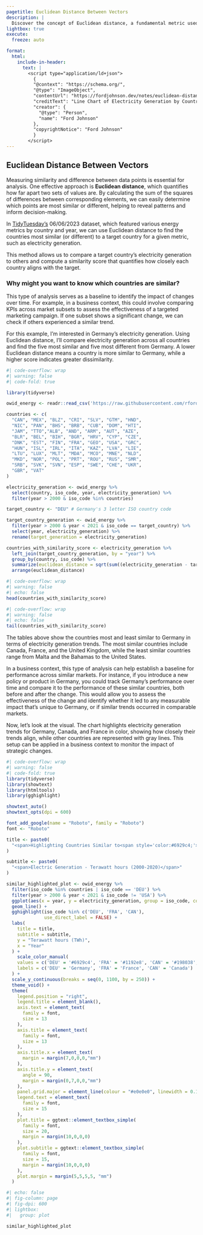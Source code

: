```yaml
---
pagetitle: Euclidean Distance Between Vectors
description: |
  Discover the concept of Euclidean distance, a fundamental metric used in various fields to measure the straight-line distance between points in space. This page covers its mathematical formulation, applications in data analysis, and examples to illustrate its use in clustering and dimensionality reduction.
lightbox: true
execute: 
  freeze: auto

format:
  html:
    include-in-header:
      text: |
        <script type="application/ld+json">
          {
          "@context": "https://schema.org/",
          "@type": "ImageObject",
          "contentUrl": "https://fordjohnson.dev/notes/euclidean-distance/index_files/figure-html/similiar-countries-plot-2-1.png",
          "creditText": "Line Chart of Electricity Generation by Country",
          "creator": {
            "@type": "Person",
            "name": "Ford Johnson"
          },
          "copyrightNotice": "Ford Johnson"
          }
        </script>
---
```


::: column-page
# Euclidean Distance Between Vectors
:::

::::: column-screen
:::: portfolio-banner
::: column-page
Measuring similarity and difference between data points is essential for analysis. One effective approach is **Euclidean distance**, which quantifies how far apart two sets of values are. By calculating the sum of the squares of differences between corresponding elements, we can easily determine which points are most similar or different, helping to reveal patterns and inform decision-making.
:::
::::
:::::

::: {.column-page .binom}
In [TidyTuesday's](https://github.com/rfordatascience/tidytuesday/tree/master/data/2023/2023-06-06) 06/06/2023 dataset, which featured various energy metrics by country and year, we can use Euclidean distance to find the countries most similar (or different) to a target country for a given metric, such as electricity generation.

This method allows us to compare a target country’s electricity generation to others and compute a similarity score that quantifies how closely each country aligns with the target.

### Why might you want to know which countries are similar?

This type of analysis serves as a baseline to identify the impact of changes over time. For example, in a business context, this could involve comparing KPIs across market subsets to assess the effectiveness of a targeted marketing campaign. If one subset shows a significant change, we can check if others experienced a similar trend.

For this example, I’m interested in Germany’s electricity generation. Using Euclidean distance, I'll compare electricity generation across all countries and find the five most similar and five most different from Germany. A lower Euclidean distance means a country is more similar to Germany, while a higher score indicates greater dissimilarity.

```r
#| code-overflow: wrap
#| warning: false
#| code-fold: true

library(tidyverse)

owid_energy <- readr::read_csv('https://raw.githubusercontent.com/rfordatascience/tidytuesday/master/data/2023/2023-06-06/owid-energy.csv')

countries <- c(
  "CAN", "MEX", "BLZ", "CRI", "SLV", "GTM", "HND",
  "NIC", "PAN", "BHS", "BRB", "CUB", "DOM", "HTI",
  "JAM", "TTO","ALB", "AND", "ARM", "AUT", "AZE",
  "BLR", "BEL", "BIH", "BGR", "HRV", "CYP", "CZE",
  "DNK", "EST", "FIN", "FRA", "GEO", "USA", "GRC",
  "HUN", "ISL", "IRL", "ITA", "KAZ", "LVA", "LIE",
  "LTU", "LUX", "MLT", "MDA", "MCO", "MNE", "NLD",
  "MKD", "NOR", "POL", "PRT", "ROU", "RUS", "SMR",
  "SRB", "SVK", "SVN", "ESP", "SWE", "CHE", "UKR",
  "GBR", "VAT"
)

electricity_generation <- owid_energy %>%
  select(country, iso_code, year, electricity_generation) %>%
  filter(year > 2000 & iso_code %in% countries)

target_country <- "DEU" # Germany's 3 letter ISO country code

target_country_generation <- owid_energy %>%
  filter(year > 2000 & year < 2021 & iso_code == target_country) %>%
  select(year, electricity_generation) %>%
  rename(target_generation = electricity_generation)

countries_with_similarity_score <- electricity_generation %>%
  left_join(target_country_generation, by = "year") %>%
  group_by(country, iso_code) %>%
  summarize(euclidean_distance = sqrt(sum((electricity_generation - target_generation)^2, na.rm = TRUE))) %>%
  arrange(euclidean_distance)
```
:::

```r
#| code-overflow: wrap
#| warning: false
#| echo: false
head(countries_with_similarity_score)
```

```r
#| code-overflow: wrap
#| warning: false
#| echo: false
tail(countries_with_similarity_score)
```

::: {.column-page .binom}
The tables above show the countries most and least similar to Germany in terms of electricity generation trends. The most similar countries include Canada, France, and the United Kingdom, while the least similar countries range from Malta and the Bahamas to the United States.

In a business context, this type of analysis can help establish a baseline for performance across similar markets. For instance, if you introduce a new policy or product in Germany, you could track Germany’s performance over time and compare it to the performance of these similar countries, both before and after the change. This would allow you to assess the effectiveness of the change and identify whether it led to any measurable impact that’s unique to Germany, or if similar trends occurred in comparable markets.

Now, let’s look at the visual. The chart highlights electricity generation trends for Germany, Canada, and France in color, showing how closely their trends align, while other countries are represented with gray lines. This setup can be applied in a business context to monitor the impact of strategic changes.

```r
#| code-overflow: wrap
#| warning: false
#| code-fold: true
library(tidyverse)
library(showtext)
library(htmltools)
library(gghighlight)

showtext_auto()
showtext_opts(dpi = 600)

font_add_google(name = "Roboto", family = "Roboto")
font <- "Roboto"

title <- paste0(
  "<span>Highlighting Countries Similar to<span style='color:#6929c4;'> Germany</span></span>"
)

subtitle <- paste0(
  "<span>Electric Generation - Terawatt hours (2000-2020)</span>"
)

similar_highlighted_plot <- owid_energy %>%
  filter(iso_code %in% countries | iso_code == 'DEU') %>%
  filter(year > 2000 & year < 2021 & iso_code != 'USA') %>%
  ggplot(aes(x = year, y = electricity_generation, group = iso_code, color = iso_code)) +
  geom_line() +
  gghighlight(iso_code %in% c('DEU', 'FRA', 'CAN'), 
              use_direct_label = FALSE) +
  labs(
    title = title,
    subtitle = subtitle,
    y = "Terawatt hours (TWh)",
    x = "Year"
  ) +
    scale_color_manual(
    values = c('DEU' = '#6929c4', 'FRA' = '#1192e8', 'CAN' = '#198038', 'Other' = '#D3D3D3'),
    labels = c('DEU' = 'Germany', 'FRA' = 'France', 'CAN' = 'Canada')
  ) +
  scale_y_continuous(breaks = seq(0, 1100, by = 250)) +
  theme_void() +
  theme(
    legend.position = "right",
    legend.title = element_blank(),
    axis.text = element_text(
      family = font,
      size = 13
    ),
    axis.title = element_text(
      family = font,
      size = 13
    ),
    axis.title.x = element_text(
      margin = margin(7,0,0,0,"mm")
    ),
    axis.title.y = element_text(
      angle = 90,
      margin = margin(0,7,0,0,"mm")
    ),
    panel.grid.major = element_line(colour = "#e0e0e0", linewidth = 0.1),
    legend.text = element_text(
      family = font,
      size = 15
    ),
    plot.title = ggtext::element_textbox_simple(
      family = font,
      size = 20,
      margin = margin(10,0,0,0)
    ),
    plot.subtitle = ggtext::element_textbox_simple(
      family = font,
      size = 15,
      margin = margin(10,0,0,0)
    ),
    plot.margin = margin(5,5,5,5, "mm")
  )
```
:::

```r
#| echo: false
#| fig-column: page
#| fig-dpi: 600
#| lightbox:
#|   group: plot

similar_highlighted_plot
```